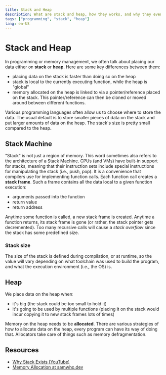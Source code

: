 ```yaml
---
title: Stack and Heap
description: What are stack and heap, how they works, and why they even exist
tags: ["programming", "stack", "heap"]
lang: en-US
---
```


# Stack and Heap

In programming or memory management, we often talk about placing our data
either on **stack** or **heap**. Here are some key differences between them:

- placing data on the stack is faster than doing so on the heap
- stack is local to the currently executing function, while the heap is "global"
- memory allocated on the heap is linked to via a pointer/reference placed on
  the stack. This pointer/reference can then be cloned or moved around between
  different functions.

Various programming languages often allow us to choose where to store the data.
The usual default is to store smaller pieces of data on the stack and put
larger amounts of data on the heap. The stack's size is pretty small compared to
the heap.

## Stack Machine

"Stack" is not just a region of memory. This word sometimes also refers to the
architecture of a Stack Machine. CPUs (and VMs) have built-in support for stacks,
meaning that their instruction sets include special instructions for
manipulating the stack (i.e., push, pop). It is a convenience that compilers use
for implementing function calls. Each function call creates a **stack frame**.
Such a frame contains all the data local to a given function execution:

- arguments passed into the function
- return value
- return address

Anytime some function is called, a new stack frame is created. Anytime a
function returns, its stack frame is gone (or rather, the stack pointer gets
decremented). Too many recursive calls will cause a *stack overflow* since the
stack has some predefined size.

### Stack size

The size of the stack is defined during compilation, or at runtime, so the value
will vary depending on what toolchain was used to build the program, and what
the execution environment (i.e., the OS) is.

## Heap

We place data on the heap when:

- it's big (the stack could be too small to hold it)
- it's going to be used by multiple functions (placing it on the stack
  would incur copying it to new stack frames lots of times)

Memory on the heap needs to be **allocated**. There are various strategies of
how to allocate data on the heap, every program can have its way of doing that.
Allocators take care of things such as memory defragmentation.


## Resources

- [Why Stack Exists (YouTube)](https://www.youtube.com/watch?v=hKXNr8oAkk8)
- [Memory Allocation at samwho.dev](https://samwho.dev/memory-allocation/)